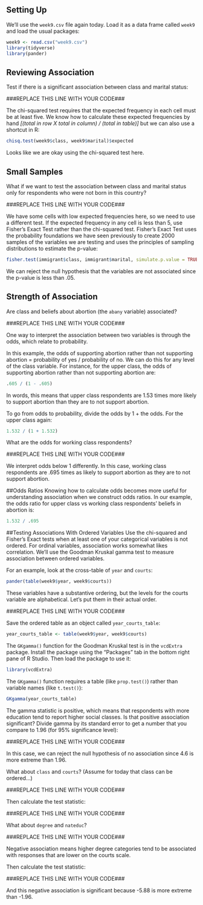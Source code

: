 ## Setting Up

We'll use the `week9.csv` file again today. Load it as a data frame called `week9` and load the usual packages:

```r
week9 <- read.csv("week9.csv")
library(tidyverse)
library(pander)
```

## Reviewing Association

Test if there is a significant association between class and marital status:

###REPLACE THIS LINE WITH YOUR CODE###

The chi-squared test requires that the expected frequency in each cell must be at least five. We know how to calculate these expected frequencies by hand *[(total in row X total in column) / (total in table)]* but we can also use a shortcut in R:

```r
chisq.test(week9$class, week9$marital)$expected
```

Looks like we are okay using the chi-squared test here. 

## Small Samples

What if we want to test the association between class and marital status only for respondents who were not born in this country?

###REPLACE THIS LINE WITH YOUR CODE###


We have some cells with low expected frequencies here, so we need to use a different test. If the expected frequency in any cell is less than 5, use Fisher's Exact Test rather than the chi-squared test. Fisher's Exact Test uses the probability foundations we have seen previously to create 2000 samples of the variables we are testing and uses the principles of sampling distributions to estimate the p-value:

```r
fisher.test(immigrant$class, immigrant$marital, simulate.p.value = TRUE) 
```

We can reject the null hypothesis that the variables are not associated since the p-value is less than .05.


## Strength of Association

Are class and beliefs about abortion (the `abany` variable) associated?

###REPLACE THIS LINE WITH YOUR CODE###


One way to interpret the association between two variables is through the odds, which relate to probability.

In this example, the odds of supporting abortion rather than not supporting abortion = probability of yes / probability of no. We can do this for any level of the class variable. For instance, for the upper class, the odds of supporting abortion rather than not supporting abortion are:

```r
.605 / (1 - .605)
```

In words, this means that upper class respondents are 1.53 times more likely to support abortion than they are to not support abortion. 

To go from odds to probability, divide the odds by 1 + the odds. For the upper class again:

```r
1.532 / (1 + 1.532)
```

What are the odds for working class respondents?

###REPLACE THIS LINE WITH YOUR CODE###

We interpret odds below 1 differently. In this case, working class respondents are .695 times as likely to support abortion as they are to not support abortion.

##Odds Ratios
Knowing how to calculate odds becomes more useful for understanding association when we construct odds ratios. In our example, the odds ratio for upper class vs working class respondents' beliefs in abortion is:

```r
1.532 / .695
```


##Testing Associations With Ordered Variables
Use the chi-squared and Fisher's Exact tests when at least one of your categorical variables is not ordered. For ordinal variables, association works somewhat likes correlation. We'll use the Goodman Kruskal gamma test to measure association between ordered variables.

For an example, look at the cross-table of `year` and `courts`:

```r
pander(table(week9$year, week9$courts))
```

These variables have a substantive ordering, but the levels for the courts variable are alphabetical. Let's put them in their actual order.

###REPLACE THIS LINE WITH YOUR CODE###

Save the ordered table as an object called `year_courts_table`:

```r
year_courts_table <- table(week9$year, week9$courts)
```

The `GKgamma()` function for the Goodman Kruskal test is in the `vcdExtra` package. Install the package using the "Packages" tab in the bottom right pane of R Studio. Then load the package to use it:

```r
library(vcdExtra)
```

The `GKgamma()` function requires a table (like `prop.test()`) rather than variable names (like `t.test()`):

```r
GKgamma(year_courts_table)
```

The gamma statistic is positive, which means that respondents with more education tend to report higher social classes. Is that positive association significant? Divide gamma by its standard error to get a number that you compare to 1.96 (for 95% significance level):

###REPLACE THIS LINE WITH YOUR CODE###


In this case, we can reject the null hypothesis of no association since 4.6 is more extreme than 1.96.

What about `class` and `courts`? (Assume for today that class can be ordered...)

###REPLACE THIS LINE WITH YOUR CODE###

Then calculate the test statistic:

###REPLACE THIS LINE WITH YOUR CODE###

What about `degree` and `nateduc`?

###REPLACE THIS LINE WITH YOUR CODE###

Negative association means higher degree categories tend to be associated with responses that are lower on the courts scale. 

Then calculate the test statistic:

###REPLACE THIS LINE WITH YOUR CODE###

And this negative association is significant because -5.88 is more extreme than -1.96.
